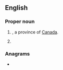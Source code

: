 {{also|Appendix:Variations of "on"}}
==English==

===Proper noun===
{{en-proper noun}}

# {{abbreviation of|en|[[Ontario]]|nodot=1}}, a province of [[Canada]].
# {{initialism of|en|[[Old Norse]]}}

===Anagrams===
* {{anagrams|en|a=no|N.O.|NO|No|No.|no|no.}}